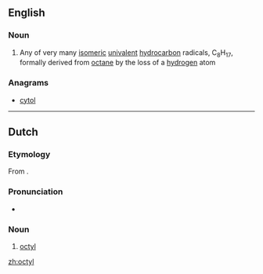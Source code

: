 ==English==

===Noun===
{{en-noun}}

# {{context|organic chemistry|lang=en}} Any of very many [[isomeric]] [[univalent]] [[hydrocarbon]] radicals, C<sub>8</sub>H<sub>17</sub>, formally derived from [[octane]] by the loss of a [[hydrogen]] atom

===Anagrams===
* [[cytol#English|cytol]]

----

==Dutch==

===Etymology===
From {{confix|oct|yl|lang=nl}}.

===Pronunciation===
* {{IPA|lang=nl|/ɔkˈtil/}}
{{hyphenation|oc|tyl|lang=nl}}
===Noun===
{{nl-noun|n|-|-}}

# {{context|organic chemistry|lang=nl}} [[#English|octyl]]

[[zh:octyl]]